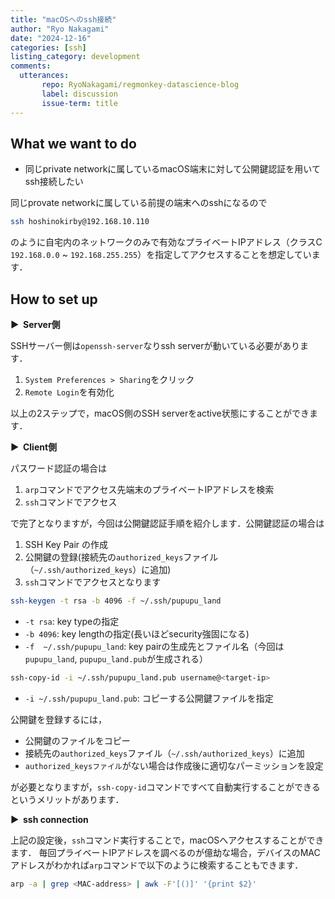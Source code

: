 ```yaml
---
title: "macOSへのssh接続"
author: "Ryo Nakagami"
date: "2024-12-16"
categories: [ssh]
listing_category: development
comments:
  utterances:
       repo: RyoNakagami/regmonkey-datascience-blog
       label: discussion
       issue-term: title
---
```


## What we want to do

- 同じprivate networkに属しているmacOS端末に対して公開鍵認証を用いてssh接続したい

同じprovate networkに属している前提の端末へのsshになるので

```.bash
ssh hoshinokirby@192.168.10.110
```

のように自宅内のネットワークのみで有効なプライベートIPアドレス（クラスC `192.168.0.0` ~ `192.168.255.255`）を指定してアクセスすることを想定しています．


## How to set up

<strong > &#9654;&nbsp; Server側</strong>

SSHサーバー側は`openssh-server`なりssh serverが動いている必要があります．

1. `System Preferences > Sharing`をクリック
2. `Remote Login`を有効化

以上の2ステップで，macOS側のSSH serverをactive状態にすることができます．

<strong > &#9654;&nbsp; Client側</strong>

パスワード認証の場合は

1. `arp`コマンドでアクセス先端末のプライベートIPアドレスを検索
2. `ssh`コマンドでアクセス

で完了となりますが，今回は公開鍵認証手順を紹介します．公開鍵認証の場合は

1. SSH Key Pair の作成
2. 公開鍵の登録(接続先の`authorized_keys`ファイル（`~/.ssh/authorized_keys`）に追加)
3. `ssh`コマンドでアクセスとなります

```.bash
ssh-keygen -t rsa -b 4096 -f ~/.ssh/pupupu_land
```

- `-t rsa`: key typeの指定
- `-b 4096`: key lengthの指定(長いほどsecurity強固になる)
- `-f  ~/.ssh/pupupu_land`: key pairの生成先とファイル名（今回は`pupupu_land`, `pupupu_land.pub`が生成される）

```.bash
ssh-copy-id -i ~/.ssh/pupupu_land.pub username@<target-ip>
```

- `-i ~/.ssh/pupupu_land.pub`: コピーする公開鍵ファイルを指定

公開鍵を登録するには，

- 公開鍵のファイルをコピー
- 接続先の`authorized_keys`ファイル（`~/.ssh/authorized_keys`）に追加
- `authorized_keysファイル`がない場合は作成後に適切なパーミッションを設定

が必要となりますが，`ssh-copy-id`コマンドですべて自動実行することができるというメリットがあります．

<strong > &#9654;&nbsp; ssh connection</strong>

上記の設定後，`ssh`コマンド実行することで，macOSへアクセスすることができます．
毎回プライベートIPアドレスを調べるのが億劫な場合，デバイスのMACアドレスがわかれば`arp`コマンドで以下のように検索することもできます．

```.bash
arp -a | grep <MAC-address> | awk -F'[()]' '{print $2}'
```
